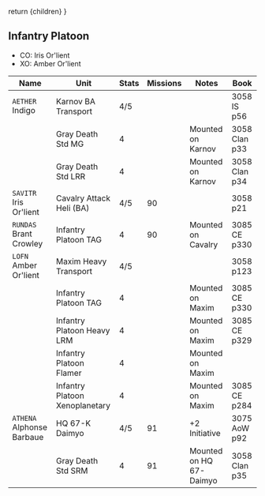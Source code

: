   return <Framework>{children}</Framework>
}

## Infantry Platoon

- CO: Iris Or'lient
- XO: Amber Or'lient

| Name                      | Unit                           | Stats | Missions | Notes                   | Book          |
| ------------------------- | ------------------------------ | ----- | -------- | ----------------------- | ------------- |
| `AETHER` Indigo           | Karnov BA Transport            | 4/5   |          |                         | 3058 IS p56   |
|                           | Gray Death Std MG              | 4     |          | Mounted on Karnov       | 3058 Clan p33 |
|                           | Gray Death Std LRR             | 4     |          | Mounted on Karnov       | 3058 Clan p34 |
| `SAVITR` Iris Or'lient    | Cavalry Attack Heli (BA)       | 4/5   | 90       |                         | 3058 p21      |
| `RUNDAS` Brant Crowley    | Infantry Platoon TAG           | 4     | 90       | Mounted on Cavalry      | 3085 CE p330  |
| `LOFN` Amber Or'lient     | Maxim Heavy Transport          | 4/5   |          |                         | 3058 p123     |
|                           | Infantry Platoon TAG           | 4     |          | Mounted on Maxim        | 3085 CE p330  |
|                           | Infantry Platoon Heavy LRM     | 4     |          | Mounted on Maxim        | 3085 CE p329  |
|                           | Infantry Platoon Flamer        | 4     |          | Mounted on Maxim        |
|                           | Infantry Platoon Xenoplanetary | 4     |          | Mounted on Maxim        | 3085 CE p284  |
| `ATHENA` Alphonse Barbaue | HQ 67-K Daimyo                 | 4/5   | 91       | +2 Initiative           | 3075 AoW p92  |
|                           | Gray Death Std SRM             | 4     | 91       | Mounted on HQ 67-Daimyo | 3058 Clan p35 |
